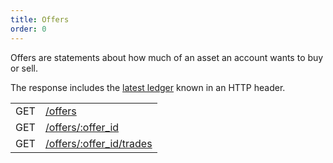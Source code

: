 ```yaml
---
title: Offers
order: 0
---
```



Offers are statements about how much of an asset an account wants to buy or sell.

The response includes the [latest ledger](../../structure/consistency.mdx) known in an HTTP header.

<EndpointsTable title="Endpoints">

|     |                                                                  |
| --- | ---------------------------------------------------------------- |
| GET | [/offers](../../get-all-offers.api.mdx)                          |
| GET | [/offers/:offer_id](../../get-offer-by-offer-id.api.mdx)         |
| GET | [/offers/:offer_id/trades](../../get-trades-by-offer-id.api.mdx) |

</EndpointsTable>
